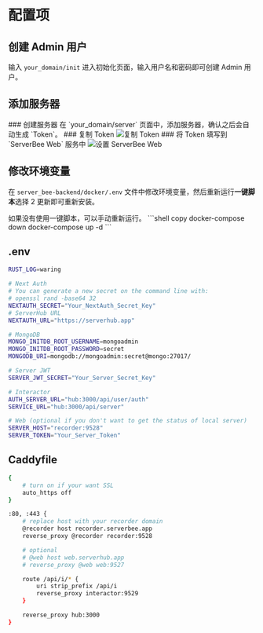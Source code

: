 
# 配置项

## 创建 Admin 用户
输入 `your_domain/init` 进入初始化页面，输入用户名和密码即可创建 Admin 用户。

## 添加服务器

<Steps>
    ### 创建服务器
    在 `your_domain/server` 页面中，添加服务器，确认之后会自动生成 `Token`。
    ### 复制 Token
    <Image src="/create-server.png" alt="复制 Token" width={1000} height={1000} />
    ### 将 Token 填写到 `ServerBee Web` 服务中
    <Image src="/set-server.png" alt="设置 ServerBee Web" width={1000} height={1000} />
</Steps>

## 修改环境变量
在 `server_bee-backend/docker/.env` 文件中修改环境变量，然后重新运行**一键脚本**选择 2 更新即可重新安装。

<Callout type="info">
    如果没有使用一键脚本，可以手动重新运行。
    ```shell copy
    docker-compose down
    docker-compose up -d
    ```
</Callout>

## .env
```bash
RUST_LOG=waring

# Next Auth
# You can generate a new secret on the command line with:
# openssl rand -base64 32
NEXTAUTH_SECRET="Your_NextAuth_Secret_Key"
# ServerHub URL
NEXTAUTH_URL="https://serverhub.app"

# MongoDB
MONGO_INITDB_ROOT_USERNAME=mongoadmin
MONGO_INITDB_ROOT_PASSWORD=secret
MONGODB_URI=mongodb://mongoadmin:secret@mongo:27017/

# Server JWT
SERVER_JWT_SECRET="Your_Server_Secret_Key"

# Interactor
AUTH_SERVER_URL="hub:3000/api/user/auth"
SERVICE_URL="hub:3000/api/server"

# Web (optional if you don't want to get the status of local server)
SERVER_HOST="recorder:9528"
SERVER_TOKEN="Your_Server_Token"

```

## Caddyfile
```bash
{
    # turn on if your want SSL
    auto_https off
}

:80, :443 {
    # replace host with your recorder domain
    @recorder host recorder.serverbee.app
    reverse_proxy @recorder recorder:9528

    # optional
    # @web host web.serverhub.app
    # reverse_proxy @web web:9527

    route /api/i/* {
        uri strip_prefix /api/i
        reverse_proxy interactor:9529
    }

    reverse_proxy hub:3000
}

```
